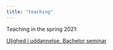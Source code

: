 ```yaml
---
title: "teaching"
---
```


Teaching in the spring 2021:

[Ulighed i uddannelse. Bachelor seminar](https://simon-calmar-andersen.github.io/Ulighed-i-uddannelse/)